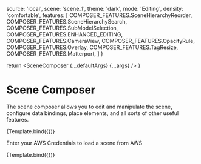 

<Meta title="Developer/Scene Composer" component={SceneComposer} argTypes={argTypes} />

  source: 'local',
  scene: 'scene_1',
  theme: 'dark',
  mode: 'Editing',
  density: 'comfortable',
  features: [
    COMPOSER_FEATURES.SceneHierarchyReorder,
    COMPOSER_FEATURES.SceneHierarchySearch,
    COMPOSER_FEATURES.SubModelSelection,
    COMPOSER_FEATURES.ENHANCED_EDITING,
    COMPOSER_FEATURES.CameraView,
    COMPOSER_FEATURES.OpacityRule,
    COMPOSER_FEATURES.Overlay,
    COMPOSER_FEATURES.TagResize,
    COMPOSER_FEATURES.Matterport,
  ]
}

  return <SceneComposer {...defaultArgs} {...args} />
}

# Scene Composer

The scene composer allows you to edit and manipulate the scene, configure data bindings, place elements, and all sorts of other useful features.

<Canvas>
  <Story name='Local Scene'
    parameters={{ layout: 'fullscreen' }}
    args={{ ...defaultArgs }}>
    {Template.bind({})}
  </Story>
</Canvas>

Enter your AWS Credentials to load a scene from AWS

<Canvas>
  <Story name='AWS Scene'
    height='100vh'
    args={{ ...defaultArgs, source: 'aws' }}>
    {Template.bind({})}
  </Story>
</Canvas>
